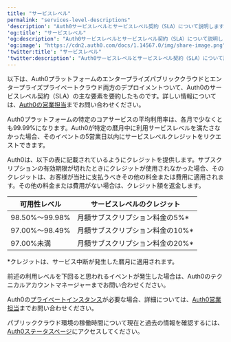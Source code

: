 ---
title: "サービスレベル"
permalink: "services-level-descriptions"
'description': "Auth0サービスレベルとサービスレベル契約（SLA）について説明します。"
'og:title': "サービスレベル"
'og:description': "Auth0サービスレベルとサービスレベル契約（SLA）について説明します。"
'og:image': "https://cdn2.auth0.com/docs/1.14567.0/img/share-image.png"
'twitter:title': "サービスレベル"
'twitter:description': "Auth0サービスレベルとサービスレベル契約（SLA）について説明します。"
---

以下は、Auth0プラットフォームのエンタープライズパブリッククラウドとエンタープライズプライベートクラウド両方のデプロイメントついて、Auth0のサービスレベル契約（SLA）の主な要素を要約したものです。詳しい情報については、[Auth0の営業担当](https://auth0.com/get-started?place=documentation%20post&type=link&text=contact%20auth0%20sales)までお問い合わせください。

Auth0プラットフォームの特定のコアサービスの平均利用率は、各月で少なくとも99.99%になります。Auth0が特定の暦月中に利用サービスレベルを満たさなかった場合、そのイベントの5営業日以内にサービスレベルクレジットをリクエストできます。

Auth0は、以下の表に記載されているようにクレジットを提供します。サブスクリプションの有効期限が切れたときにクレジットが使用されなかった場合、そのクレジットは、お客様が当社に支払うべきその他の料金または費用に適用されます。その他の料金または費用がない場合は、クレジット額を返金します。

<table class="table"><thead>
<tr>
<th><strong>可用性レベル</strong></th>
<th><strong>サービスレベルのクレジット</strong></th>
</tr>
</thead>
<tbody>
<tr>
<td>98.50%～99.98%</td>
<td>月額サブスクリプション料金の5%*</td>
</tr>
<tr>
<td>97.00%～98.49%</td>
<td>月額サブスクリプション料金の10%*</td>
</tr>
<tr>
<td>97.00%未満</td>
<td>月額サブスクリプション料金の20%*</td>
</tr>
</tbody>
</table>

\*クレジットは、サービス中断が発生した暦月に適用されます。

前述の利用レベルを下回ると思われるイベントが発生した場合は、Auth0のテクニカルアカウントマネージャーまでお問い合わせください。

Auth0の[プライベートインスタンス](/docs/ja-jp/deploy-monitor/deploy-private-cloud)が必要な場合、詳細については、[Auth0営業担当](https://auth0.com/get-started?place=documentation%20post&type=link&text=contact%20auth0%20sales)までお問い合わせください。

パブリッククラウド環境の稼働時間について現在と過去の情報を確認するには、[Auth0ステータスページ](https://status.auth0.com/)にアクセスしてください。